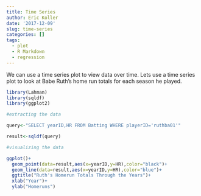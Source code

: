 ```yaml
---
title: Time Series
author: Eric Koller
date: '2017-12-09'
slug: time-series
categories: []
tags:
  - plot
  - R Markdown
  - regression
---
```


We can use a time series plot to view data over time. Lets use a time series plot to look at Babe Ruth's home run totals for each season he played.
```r
library(Lahman)
library(sqldf)
library(ggplot2)
```

```r
#extracting the data

query<-"SELECT yearID,HR FROM Batting WHERE playerID='ruthba01'"

result<-sqldf(query)

#visualizing the data

ggplot()+
  geom_point(data=result,aes(x=yearID,y=HR),color="black")+
  geom_line(data=result,aes(x=yearID,y=HR),color="blue")+
  ggtitle("Ruth's Homerun Totals Through the Years")+
  xlab("Year")+
  ylab("Homeruns")
```

